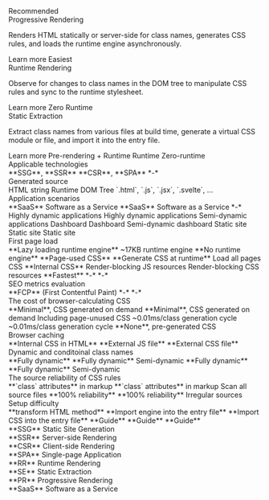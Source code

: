 <DocTable className="{text:14;white-space:pre-wrap;font:regular}_p  overflow-x:auto {px:30;mx:-30}@<sm table-layout:fixed_table">
    <thead>
        <tr>
            <th className="w:calc(50vw-1.5rem) w:33.3%@sm">
                <DocBadge color="primary" size="sm" className="mb:15">Recommended</DocBadge>
                <div className="font:22@sm font:bold">Progressive Rendering</div>
                <p className="fg:neutral mt:8! hide@<sm">Renders HTML statically or server-side for class names, generates CSS rules, and loads the runtime engine asynchronously.</p>
                <LearnMore href="/docs/rendering-modes/progressive-rendering">Learn more</LearnMore>
            </th>
            <th className="w:calc(50vw-1.5rem) w:33.3%@sm">
                <DocBadge color="fade" size="sm" className="mb:15">Easiest</DocBadge>
                <div className="font:22@sm font:bold">Runtime Rendering</div>
                <p className="fg:neutral mt:8! hide@<sm">Observe for changes to class names in the DOM tree to manipulate CSS rules and sync to the runtime stylesheet.</p>
                <LearnMore href="/docs/rendering-modes/runtime-rendering">Learn more</LearnMore>
            </th>
            <th className="w:calc(50vw-1.5rem) w:33.3%@sm">
                <DocBadge color="fade" size="sm" className="mb:15 invisible">Zero Runtime</DocBadge>
                <div className="font:22@sm font:bold">Static Extraction</div>
                <p className="fg:neutral mt:8! hide@<sm">Extract class names from various files at build time, generate a virtual CSS module or file, and import it into the entry file.</p>
                <LearnMore href="/docs/rendering-modes/static-extraction">Learn more</LearnMore>
            </th>
        </tr>
    </thead>
    <tbody>
        <tr>
            <td>
                Pre-rendering + Runtime
            </td>
            <td>
                Runtime
            </td>
            <td>
                Zero-runtime
            </td>
        </tr>
    </tbody>
    <thead>
        <tr>
            <th colSpan={3} className="pt:30">
                <div className="text:18">Applicable technologies</div>
            </th>
        </tr>
    </thead>
    <tbody>
        <tr>
            <td>
                <InlineGood />**SSG**, **SSR**
            </td>
            <td rowSpan={2}>
                <InlineGood />**CSR**, **SPA**
            </td>
            <td>
                *-*
            </td>
        </tr>
    </tbody>
    <thead>
        <tr>
            <th colSpan={3} className="pt:30">
                <div className="text:18">Generated source</div>
            </th>
        </tr>
    </thead>
    <tbody>
        <tr>
            <td>
                <InlineGood />HTML string
            </td>
            <td>
                <InlineGood />Runtime DOM Tree
            </td>
            <td>
                `.html`, `.js`, `.jsx`, `.svelte`, ...
            </td>
        </tr>
    </tbody>
    <thead>
        <tr>
            <th colSpan={3} className="pt:30">
                <div className="text:18">Application scenarios</div>
            </th>
        </tr>
    </thead>
    <tbody>
        <tr>
            <td>
                <InlineGood />**SaaS** Software as a Service
            </td>
            <td>
                **SaaS** Software as a Service
            </td>
            <td>
                *-*
            </td>
        </tr>
        <tr>
            <td>
                <InlineGood />Highly dynamic applications
            </td>
            <td>
                <InlineGood />Highly dynamic applications
            </td>
            <td>
                <InlineWarn />Semi-dynamic applications
            </td>
        </tr>
        <tr>
            <td>
                <InlineGood />Dashboard
            </td>
            <td>
                <InlineGood />Dashboard
            </td>
            <td>
                <InlineWarn />Semi-dynamic dashboard
            </td>
        </tr>
        <tr>
            <td>
                <InlineGood />Static site
            </td>
            <td>
                Static site
            </td>
            <td>
                <InlineGood />Static site
            </td>
        </tr>
    </tbody>
    <thead>
        <tr>
            <th colSpan={3} className="pt:30">
                <div className="text:18">First page load</div>
            </th>
        </tr>
    </thead>
    <tbody>
        <tr>
            <td>
                <InlineGood />**Lazy loading runtime engine**
            </td>
            <td>
                ~17KB runtime engine
            </td>
            <td>
                <InlineGood />**No runtime engine**
            </td>
        </tr>
        <tr>
            <td>
                <InlineGood />**Page-used CSS**
            </td>
            <td>
                <InlineGood />**Generate CSS at runtime**
            </td>
            <td>
                <InlineWarn />Load all pages CSS
            </td>
        </tr>
        <tr>
            <td>
                <InlineGood />**Internal CSS**
            </td>
            <td>
                <InlineWarn />Render-blocking JS resources
            </td>
            <td>
                <InlineWarn />Render-blocking CSS resources
            </td>
        </tr>
        <tr>
            <td>
                <InlineGood />**Fastest**
            </td>
            <td>
                *-*
            </td>
            <td>
                *-*
            </td>
        </tr>
    </tbody>
    <thead>
        <tr>
            <th colSpan={3} className="pt:30">
                <div className="text:18">SEO metrics evaluation</div>
            </th>
        </tr>
    </thead>
    <tbody>
        <tr>
            <td>
                <InlineGood />**FCP** (First Contentful Paint)
            </td>
            <td>
                *-*
            </td>
            <td>
                *-*
            </td>
        </tr>
    </tbody>
    <thead>
        <tr>
            <th colSpan={3} className="pt:30">
                <div className="text:18">The cost of browser-calculating CSS</div>
            </th>
        </tr>
    </thead>
    <tbody>
        <tr>
            <td>
                <InlineGood />**Minimal**, CSS generated on demand
            </td>
            <td>
                <InlineGood />**Minimal**, CSS generated on demand
            </td>
            <td>
                <InlineWarn />Including page-unused CSS
            </td>
        </tr>
    </tbody>
    <tbody>
        <tr>
            <td>
                ~0.01ms/class generation cycle
            </td>
            <td>
                ~0.01ms/class generation cycle
            </td>
            <td>
                <InlineGood />**None**, pre-generated CSS
            </td>
        </tr>
    </tbody>
    <thead>
        <tr>
            <th colSpan={3} className="pt:30">
                <div className="text:18">Browser caching</div>
            </th>
        </tr>
    </thead>
    <tbody>
        <tr>
            <td>
                <InlineGood />**Internal CSS in HTML**
            </td>
            <td>
                <InlineGood />**External JS file**
            </td>
            <td>
                <InlineGood />**External CSS file**
            </td>
        </tr>
    </tbody>
    <thead>
        <tr>
            <th colSpan={3} className="pt:30">
                <div className="text:18">Dynamic and conditoinal class names</div>
            </th>
        </tr>
    </thead>
    <tbody>
        <tr>
            <td>
                <InlineGood />**Fully dynamic**
            </td>
            <td>
                <InlineGood />**Fully dynamic**
            </td>
            <td>
                <InlineWarn />Semi-dynamic
            </td>
        </tr>
        <tr>
            <td>
                <InlineGood />**Fully dynamic**
            </td>
            <td>
                <InlineGood />**Fully dynamic**
            </td>
            <td>
                <InlineWarn />Semi-dynamic
            </td>
        </tr>
    </tbody>
    <thead>
        <tr>
            <th colSpan={3} className="pt:30">
                <div className="text:18">The source reliability of CSS rules</div>
            </th>
        </tr>
    </thead>
    <tbody>
        <tr>
            <td>
                <InlineGood />**`class` attributes** in markup
            </td>
            <td>
                <InlineGood />**`class` attributes** in markup
            </td>
            <td>
                <InlineWarn />Scan all source files
            </td>
        </tr>
        <tr>
            <td>
                <InlineGood />**100% reliability**
            </td>
            <td>
                <InlineGood />**100% reliability**
            </td>
            <td>
                <InlineWarn />Irregular sources
            </td>
        </tr>
    </tbody>
    <thead>
        <tr>
            <th colSpan={3} className="pt:30">
                <div className="text:18">Setup difficulty</div>
            </th>
        </tr>
    </thead>
    <tbody>
        <tr>
            <td>
                <InlineGood />**transform HTML method**
            </td>
            <td>
                <InlineGood />**Import engine into the entry file**
            </td>
            <td>
                <InlineGood />**Import CSS into the entry file**
            </td>
        </tr>
        <tr>
            <td>
                <InlineGood />**Guide**
            </td>
            <td>
                <InlineGood />**Guide**
            </td>
            <td>
                <InlineGood />**Guide**
            </td>
        </tr>
    </tbody>
</DocTable>

<div className='mt:40 flex flex:wrap gap:10|20 text:12'>
    <div className='flex:0|0|auto'>**SSG** Static Site Generation</div>
    <div className='flex:0|0|auto'>**SSR** Server-side Rendering</div>
    <div className='flex:0|0|auto'>**CSR** Client-side Rendering</div>
    <div className='flex:0|0|auto'>**SPA** Single-page Application</div>
    <div className='flex:0|0|auto'>**RR** Runtime Rendering</div>
    <div className='flex:0|0|auto'>**SE** Static Extraction</div>
    <div className='flex:0|0|auto'>**PR** Progressive Rendering</div>
    <div className='flex:0|0|auto'>**SaaS** Software as a Service</div>
</div>